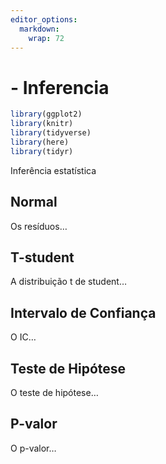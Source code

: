 ```yaml
---
editor_options: 
  markdown: 
    wrap: 72
---
```


# - Inferencia

```r
library(ggplot2)
library(knitr)
library(tidyverse)
library(here)
library(tidyr)
```

Inferência estatística



## Normal

Os resíduos...

## T-student

A distribuição t de student...

## Intervalo de Confiança

O IC...

## Teste de Hipótese

O teste de hipótese...

## P-valor

O p-valor...


